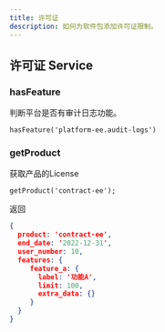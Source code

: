 ```yaml
---
title: 许可证
description: 如何为软件包添加许可证限制。
---
```


## 许可证 Service

### hasFeature

判断平台是否有审计日志功能。

```
hasFeature('platform-ee.audit-logs')
```

### getProduct

获取产品的License

```
getProduct('contract-ee');
```

返回
```json
{
  product: 'contract-ee',
  end_date: '2022-12-31',
  user_number: 10,
  features: {
     feature_a: {
       label: '功能A',
       limit: 100,
       extra_data: {}
     }
  }
}
```
